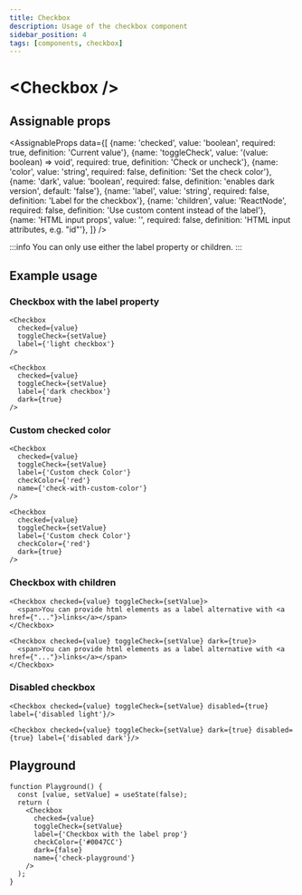 ```yaml
---
title: Checkbox
description: Usage of the checkbox component
sidebar_position: 4
tags: [components, checkbox]
---
```


# \<Checkbox />

## Assignable props
<AssignableProps
  data={[
    {name: 'checked', value: 'boolean', required: true, definition: 'Current value'},
    {name: 'toggleCheck', value: '(value: boolean) => void', required: true, definition: 'Check or uncheck'},
    {name: 'color', value: 'string', required: false, definition: 'Set the check color'},
    {name: 'dark', value: 'boolean', required: false, definition: 'enables dark version', default: 'false'},
    {name: 'label', value: 'string', required: false, definition: 'Label for the checkbox'},
    {name: 'children', value: 'ReactNode', required: false, definition: 'Use custom content instead of the label'},
    {name: 'HTML input props', value: '', required: false, definition: 'HTML input attributes, e.g. "id"'},
  ]}
/>

:::info
You can only use either the label property or children.
:::

## Example usage

### Checkbox with the label property
<CheckboxLabel/>

&NewLine;

```tsx
<Checkbox
  checked={value}
  toggleCheck={setValue}
  label={'light checkbox'}
/>
```

<CheckboxLabelDark/>

&NewLine;

```tsx
<Checkbox
  checked={value}
  toggleCheck={setValue}
  label={'dark checkbox'}
  dark={true}
/>
```

### Custom checked color
<CheckboxColor/>

&NewLine;

```tsx
<Checkbox
  checked={value}
  toggleCheck={setValue}
  label={'Custom check Color'}
  checkColor={'red'}
  name={'check-with-custom-color'}
/>
```

<CheckboxColorDark/>

&NewLine;

```tsx
<Checkbox
  checked={value}
  toggleCheck={setValue}
  label={'Custom check Color'}
  checkColor={'red'}
  dark={true}
/>
```

### Checkbox with children
<CheckboxBody/>

&NewLine;

```tsx
<Checkbox checked={value} toggleCheck={setValue}>
  <span>You can provide html elements as a label alternative with <a href={"..."}>links</a></span>
</Checkbox>
```

<CheckboxBodyDark/>

&NewLine;

```tsx
<Checkbox checked={value} toggleCheck={setValue} dark={true}>
  <span>You can provide html elements as a label alternative with <a href={"..."}>links</a></span>
</Checkbox>
```

### Disabled checkbox
<CheckboxDisabled/>

&NewLine;

```tsx
<Checkbox checked={value} toggleCheck={setValue} disabled={true} label={'disabled light'}/>
```

<CheckboxDisabledDark/>

&NewLine;

```tsx
<Checkbox checked={value} toggleCheck={setValue} dark={true} disabled={true} label={'disabled dark'}/>
```


## Playground
```tsx live
function Playground() {
  const [value, setValue] = useState(false);
  return (
    <Checkbox
      checked={value}
      toggleCheck={setValue}
      label={'Checkbox with the label prop'}
      checkColor={'#0047CC'}
      dark={false}
      name={'check-playground'}
    />
  );
}
```